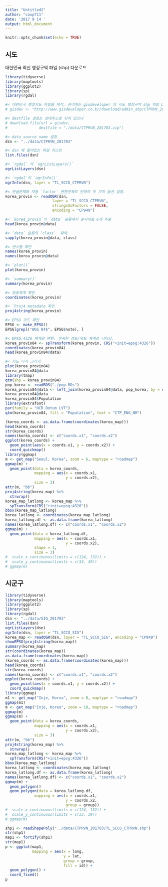 ```yaml
---
title: "Untitled2"
author: "coop711"
date: '2017 9 14 '
output: html_document
---
```


```r
knitr::opts_chunk$set(echo = TRUE)
```

## 시도

대한민국 최신 행정구역 파일 (shp) 다운로드

```r
library(tidyverse)
library(maptools)
library(ggplot2)
library(sp)
library(rgdal)

#< 대한민국 행정지도 파일을 제작, 관리하는 gisdeveloper 의 시도 행정구역 shp 파일 URL 저장, secure 하지 않은 주소 사용에 놀람.
# gisdev <- "http://www.gisdeveloper.co.kr/download/admin_shp/CTPRVN_201703.zip"

#< destfile 경로는 상대주소로 되어 있으나 
# download.file(url = gisdev, 
#              destfile = "./data/CTPRVN_201703.zip")

#< data source name 설정
dsn <- "../data/CTPRVN_201703"

#< dsn 에 들어있는 파일 리스트
list.files(dsn)

#< `rgdal` 의 `ogrListLayers()`
ogrListLayers(dsn)

#< `rgdal`의 `ogrInfo()`
ogrInfo(dsn, layer = "TL_SCCO_CTPRVN")

#< 한글문제와 자동 `factor` 변환문제로 인하여 두 가지 옵션 설정.
korea_provin <- readOGR(dsn, 
                     layer = "TL_SCCO_CTPRVN", 
                     stringsAsFactors = FALSE, 
                     encoding = "CP949")

#< `korea_provin`의 `data` 슬롯에서 순서대로 6개 추출
head(korea_provin@data)

#< `data` 슬롯의 `class`  파악
sapply(korea_provin@data, class)

#< 변수명 확인
names(korea_provin)
names(korea_provin@data)

#< `plot()`
plot(korea_provin)

#< `summary()`
summary(korea_provin)

#< 좌표체계 확인
coordinates(korea_provin)

#< `Proj4 metadata 확인
proj4string(korea_provin)

#< EPSG 코드 확인
EPSG <- make_EPSG()
EPSG[grepl("WGS 84$", EPSG$note), ]

#< EPSG:4326 체계로 변환. 친숙한 경도/위도 체계로 나타남.
korea_provin84 <- spTransform(korea_provin, CRS("+init=epsg:4326"))
coordinates(korea_provin84)
head(korea_provin84@data)

#< 지도 다시 그리기
plot(korea_provin84)
korea_provin84@data
library(tmap)
qtm(shp = korea_provin84)
pop_korea <- readRDS("./pop.RDs")
korea_provin84@data <- left_join(korea_provin84@data, pop_korea, by = c("CTP_KOR_NM" = "Province"))
korea_provin84@data
korea_provin84$Population
library(extrafont)
par(family = "HCR Dotum LVT")
qtm(korea_provin84, fill = "Population", text = "CTP_ENG_NM")
```

```r
(korea_coords <- as.data.frame(coordinates(korea_map)))
head(korea_coords)
str(korea_coords)
names(korea_coords) <- c("coords.x1", "coords.x2")
ggplot(korea_coords) +
  geom_point(aes(x = coords.x1, y = coords.x2)) +
  coord_quickmap()
library(ggmap)
m <- get_map("Seoul, Korea", zoom = 6, maptype = "roadmap")
ggmap(m) +
  geom_point(data = korea_coords,
             mapping = aes(x = coords.x1,
                           y = coords.x2),
             size = 3)
attr(m, "bb")
proj4string(korea_map) %>% 
  strwrap()
korea_map_latlong <- korea_map %>%
  spTransform(CRS("+init=epsg:4326"))
bbox(korea_map_latlong)
korea_latlong <- coordinates(korea_map_latlong)
korea_latlong.df <- as.data.frame(korea_latlong)
names(korea_latlong.df) <- c("coords.x1", "coords.x2")
ggmap(m) +
  geom_point(data = korea_latlong.df,
             mapping = aes(x = coords.x1,
                           y = coords.x2),
             shape = 1,
             size = 3) 
#  scale_x_continuous(limits = c(124, 132)) +
#  scale_y_continuous(limits = c(33, 39))
# ggmap(m)
```

## 시군구

```r
library(tidyverse)
library(maptools)
library(ggplot2)
library(sp)
library(rgdal)
dsn <- "../data/SIG_201703"
list.files(dsn)
ogrListLayers(dsn)
ogrInfo(dsn, layer = "TL_SCCO_SIG")
korea_map <- readOGR(dsn, layer = "TL_SCCO_SIG", encoding = "CP949")
showEPSG(proj4string(korea_map))
summary(korea_map)
str(coordinates(korea_map))
as.data.frame(coordinates(korea_map))
(korea_coords <- as.data.frame(coordinates(korea_map)))
head(korea_coords)
str(korea_coords)
names(korea_coords) <- c("coords.x1", "coords.x2")
ggplot(korea_coords) +
  geom_point(aes(x = coords.x1, y = coords.x2)) +
  coord_quickmap()
library(ggmap)
m1 <- get_map("Inje, Korea", zoom = 8, maptype = "roadmap")
ggmap(m1)
m <- get_map("Inje, Korea", zoom = 10, maptype = "roadmap")
ggmap(m)
ggmap(m) +
  geom_point(data = korea_coords,
             mapping = aes(x = coords.x1,
                           y = coords.x2),
             size = 3)
attr(m, "bb")
proj4string(korea_map) %>% 
  strwrap()
korea_map_latlong <- korea_map %>%
  spTransform(CRS("+init=epsg:4326"))
bbox(korea_map_latlong)
korea_latlong <- coordinates(korea_map_latlong)
korea_latlong.df <- as.data.frame(korea_latlong)
names(korea_latlong.df) <- c("coords.x1", "coords.x2")
ggmap(m) +
  geom_polygon()
  geom_polygon(data = korea_latlong.df,
             mapping = aes(x = coords.x1,
                           y = coords.x2,
                           group = group))
#  scale_x_continuous(limits = c(124, 132)) +
#  scale_y_continuous(limits = c(33, 39))
# ggmap(m)
```
```r
shp1 <- readShapePoly("../data/CTPRVN_201703/TL_SCCO_CTPRVN.shp")
str(shp1)
map1 <- fortify(shp1)
str(map1)
p <- ggplot(map1,
            mapping = aes(x = long, 
                          y = lat,
                          group = group,
                          fill = id)) +
  geom_polygon() +
  coord_fixed()
p
```
